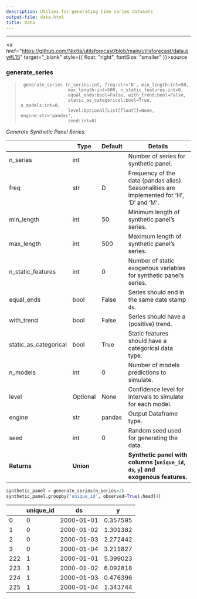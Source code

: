 ```yaml
---
description: Utilies for generating time series datasets
output-file: data.html
title: Data
---
```



------------------------------------------------------------------------

<a
href="https://github.com/Nixtla/utilsforecast/blob/main/utilsforecast/data.py#L15"
target="_blank" style={{ float: "right", fontSize: "smaller" }}>source</a>

### generate_series

> ``` text
>  generate_series (n_series:int, freq:str='D', min_length:int=50,
>                   max_length:int=500, n_static_features:int=0,
>                   equal_ends:bool=False, with_trend:bool=False,
>                   static_as_categorical:bool=True, n_models:int=0,
>                   level:Optional[List[float]]=None, engine:str='pandas',
>                   seed:int=0)
> ```

*Generate Synthetic Panel Series.*

|  | **Type** | **Default** | **Details** |
|------|------------------|-------------------------|-------------------------|
| n_series | int |  | Number of series for synthetic panel. |
| freq | str | D | Frequency of the data (pandas alias).<br/>Seasonalities are implemented for ‘H’, ‘D’ and ‘M’. |
| min_length | int | 50 | Minimum length of synthetic panel’s series. |
| max_length | int | 500 | Maximum length of synthetic panel’s series. |
| n_static_features | int | 0 | Number of static exogenous variables for synthetic panel’s series. |
| equal_ends | bool | False | Series should end in the same date stamp `ds`. |
| with_trend | bool | False | Series should have a (positive) trend. |
| static_as_categorical | bool | True | Static features should have a categorical data type. |
| n_models | int | 0 | Number of models predictions to simulate. |
| level | Optional | None | Confidence level for intervals to simulate for each model. |
| engine | str | pandas | Output Dataframe type. |
| seed | int | 0 | Random seed used for generating the data. |
| **Returns** | **Union** |  | **Synthetic panel with columns \[`unique_id`, `ds`, `y`\] and exogenous features.** |

```python
synthetic_panel = generate_series(n_series=2)
synthetic_panel.groupby('unique_id', observed=True).head(4)
```

|     | unique_id | ds         | y        |
|-----|-----------|------------|----------|
| 0   | 0         | 2000-01-01 | 0.357595 |
| 1   | 0         | 2000-01-02 | 1.301382 |
| 2   | 0         | 2000-01-03 | 2.272442 |
| 3   | 0         | 2000-01-04 | 3.211827 |
| 222 | 1         | 2000-01-01 | 5.399023 |
| 223 | 1         | 2000-01-02 | 6.092818 |
| 224 | 1         | 2000-01-03 | 0.476396 |
| 225 | 1         | 2000-01-04 | 1.343744 |

